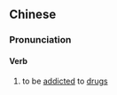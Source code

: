 ==Chinese==
{{zh-forms}}

===Pronunciation===
{{zh-pron
|c=soeng5 zeng3
|cat=v
}}

====Verb====
{{zh-verb}}

# {{lb|zh|Cantonese|slang}} to be [[addicted]] to [[drug]]s